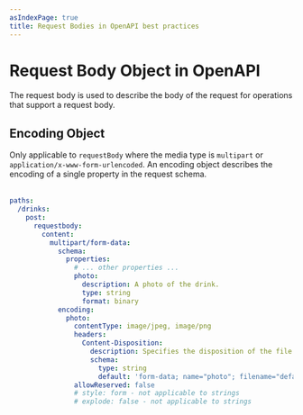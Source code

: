 ```yaml
---
asIndexPage: true
title: Request Bodies in OpenAPI best practices
---
```


# Request Body Object in OpenAPI

The request body is used to describe the body of the request for operations that support a request body.

<Table
  title="Request Body Object Fields"
  data={[
    {
      field: "`description`",
      type: "String",
      required: "",
      description: "A description of the request body. This may contain [CommonMark syntax](https://spec.commonmark.org/) to provide a rich description."
    },
    {
      field: "`content`",
      type: "[Content](/openapi/paths/operations/content)",
      required: "✅",
      description: "A map of [Media Type Objects](/openapi/paths/operations/content#media-type-object) that defines the possible media types that can be used for the request body."
    },
    {
      field: "`required`",
      type: "Boolean",
      required: "",
      description: "Whether the request body is required. Defaults to `false`."
    },
    {
      field: "`x-*`",
      type: "[Extensions](/openapi/extensions)",
      required: "",
      description: "Any number of extension fields can be added to the Request Body Object that can be used by tooling and vendors."
    }
  ]}
  columns={[
    {
      key: "field",
      header: "Field"
    },
    {
      key: "type",
      header: "Type"
    },
    {
      key: "required",
      header: "Required"
    },
    {
      key: "description",
      header: "Description"
    }
  ]}
/>

## Encoding Object

Only applicable to `requestBody` where the media type is `multipart` or `application/x-www-form-urlencoded`. An encoding object describes the encoding of a single property in the request schema.

<Table
  title="Encoding Object Fields"
  data={[
    {
      field: "`contentType`",
      type: "String",
      required: "",
      description: "The content type of the field. If the field is an `object`, the default is `application/json`. If the field is an array, the default is based on the inner type. Otherwise, the default is `application/octet-stream`. Valid values are either a media type (for example, `application/json`), a wildcard media type (for example, `image/*`), or a comma-separated list of media types and wildcard media types (for example, `image/png, application/*`)."
    },
    {
      field: "`headers`",
      type: "Map[string, [Header Object](/openapi/paths/operations/responses/headers) | [Reference Object](/openapi/references#openapi-reference-object)]",
      required: "",
      description: "Only applies to `multipart` requests. Allows additional headers related to the field. For example, if the client needs to add a `Content-Disposition` for an uploaded file. A `Content-Type` header in this map will be ignored, in favor of the `contentType` field of the encoding object."
    },
    {
      field: "`style`",
      type: "String",
      required: "",
      description: "Can take one of the following values: `form`, `spaceDelimited`, `pipeDelimited`, or `deepObject`. Specifies the style of the field's serialization only in requests with media type `multipart/form-data` or `application/x-www-form-urlencoded`. See the description of `style` under [Query Parameters](/openapi/paths/parameters/query-parameters)."
    },
    {
      field: "`explode`",
      type: "Boolean",
      required: "",
      description: "Only applies to requests with media type `multipart/form-data` or `application/x-www-form-urlencoded` and fields with `array` or `object` types. If `style` is `form`, the default is `true`, otherwise the default is `false`."
    },
    {
      field: "`allowReserved`",
      type: "Boolean",
      required: "",
      description: "Only applies to requests with media type `application/x-www-form-urlencoded`. Determines whether reserved characters (those allowed in literals but with reserved meanings) are allowed in the parameter's content. The default is `false`. When `true`, it allows reserved characters as defined by [RFC 3986](https://datatracker.ietf.org/doc/html/rfc3986#section-2.2) to be included without percent-encoding. This can be useful for parameters with content such as URLs."
    }
  ]}
  columns={[
    {
      key: "field",
      header: "Field"
    },
    {
      key: "type",
      header: "Type"
    },
    {
      key: "required",
      header: "Required"
    },
    {
      key: "description",
      header: "Description"
    }
  ]}
/>

```yaml
paths:
  /drinks:
    post:
      requestbody:
        content:
          multipart/form-data:
            schema:
              properties:
                # ... other properties ...
                photo:
                  description: A photo of the drink.
                  type: string
                  format: binary
            encoding:
              photo:
                contentType: image/jpeg, image/png
                headers:
                  Content-Disposition:
                    description: Specifies the disposition of the file (attachment and file name).
                    schema:
                      type: string
                      default: 'form-data; name="photo"; filename="default.jpg"'
                allowReserved: false
                # style: form - not applicable to strings
                # explode: false - not applicable to strings
```
